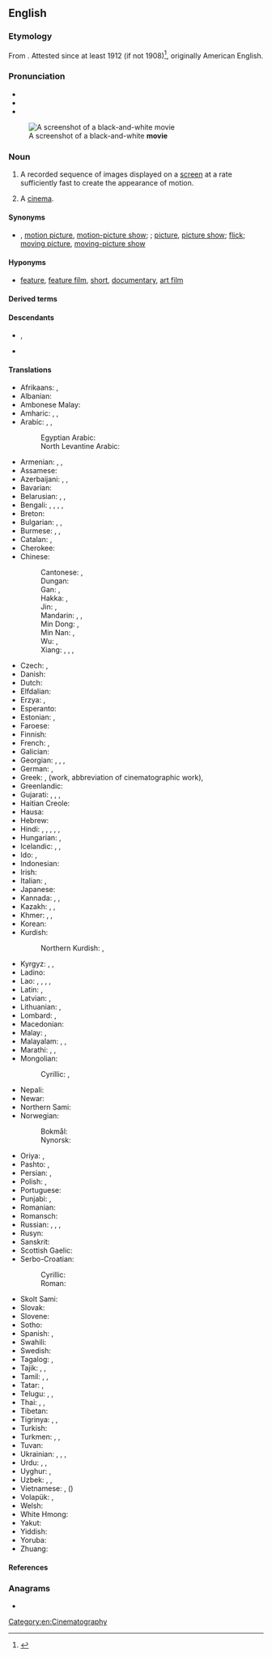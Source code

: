 ==English==

===Etymology===
{{root|en|ine-pro|*mew-}}
From {{m|en|moving picture|moving (picture)}} {{suffix|en||ie}}. Attested since at least 1912 (if not 1908)<ref>{{EtymOnLine}}</ref>, originally American English.

===Pronunciation===
* {{IPA|en|/ˈmuːvi/}}
* {{audio|en|en-us-movie.ogg|Audio (US)}}
* {{rhymes|en|uːvi|s=2}}
[[File:Stannie Dum and Ollie Dee.jpg|thumb|A screenshot of a black-and-white '''movie''']]

===Noun===
{{en-noun}}

# {{lb|en|chiefly|North American}} A recorded sequence of images displayed on a [[screen]] at a rate sufficiently fast to create the appearance of motion.
# {{lb|en|usually|[[plural]]|chiefly|North American}} A [[cinema]].
#: {{ux|en|Let's go to the '''movies'''.}}

====Synonyms====
* {{sense|film}} {{l|en|film}}, [[motion picture]], [[motion-picture show]]; {{l|en|photoplay}}; [[picture]], [[picture show]]; [[flick]]; [[moving picture]], [[moving-picture show]]

====Hyponyms====
* {{sense|film}} [[feature]], [[feature film]], [[short]], [[documentary]], [[art film]]

====Derived terms====
{{der4|en|action movie|adult movie|B-movie|have seen this movie|home movie|horror movie|movie camera|movieholic|moviehouse|movieland|movie star|movie theater|movieverse|popcorn movie|slasher movie|tentpole movie|war movie}}

====Descendants====
* {{desc|bn|মুভী|bor=1}}, {{l|bn|মুভি}}
* {{desc|ja|ムービー|tr=mūbī|bor=1}}

====Translations====
{{trans-top|motion picture}}
* Afrikaans: {{t+|af|fliek}}, {{t+|af|rolprent}}
* Albanian: {{t+|sq|film|m}}
* Ambonese Malay: {{t|abs|film}}
* Amharic: {{t|am|ፊልም}}, {{t|am|ተላዋሽ}}, {{t|am|ሲኒማ}}
* Arabic: {{t|ar|فِلْم|m}}, {{t|ar|شَرِيط|m}}, {{t|ar|[[فِيلْم]] [[سِيْنَمَائِيّ]]|m}}
*: Egyptian Arabic: {{t|arz|فيلم|m|tr=felm}}
*: North Levantine Arabic: {{t|apc|فيلم|tr=fīlm}}
* Armenian: {{t+|hy|ֆիլմ}}, {{t+|hy|կինոնկար}}, {{t+|hy|կինո}}
* Assamese: {{t|as|চলচ্চিত্ৰ}}
* Azerbaijani: {{t+|az|film}}, {{t+|az|kino}}, {{t|az|kinofilm}}
* Bavarian: {{t|bar|Fülm}}
* Belarusian: {{t|be|фільм|m}}, {{t+|be|кіно́|n}}, {{t|be|кінафі́льм|m}}
* Bengali: {{t|bn|মুভি}}, {{t|bn|মুভী}}, {{t|bn|ফিল্ম}}, {{t|bn|সিনেমা}}, {{t+|bn|চলচ্চিত্র}}
* Breton: {{t+|br|film|m}}
* Bulgarian: {{t+|bg|филм|m}}, {{t+|bg|ки́но|n}}, {{t|bg|ки́нофи́лм|m}}
* Burmese: {{t+|my|ဇာတ်ကား}}, {{t+|my|ဘိုင်စကုတ်}}, {{t+|my|ရုပ်ရှင်}}
* Catalan: {{t+|ca|pel·lícula|f}}, {{t+|ca|film|m}}
* Cherokee: {{t|chr|ᎤᎾᏛᏁᎶᏗ}}
* Chinese:
*: Cantonese: {{t|yue|電影}}, {{t|yue|电影|tr=din6 jing2}}
*: Dungan: {{t|dng|дянйин}}
*: Gan: {{t|gan|電影}}, {{t|gan|电影|tr=dien5 'in3}}
*: Hakka: {{t|hak|電影}}, {{t|hak|电影|tr=thien-yáng}}
*: Jin: {{t|cjy|電影}}, {{t|cjy|电影|tr=die3 ing2}}
*: Mandarin: {{t+|cmn|電影}}, {{t+|cmn|电影|tr=diànyǐng}}, {{t+|cmn|影片|tr=yǐngpiàn}}
*: Min Dong: {{t|cdo|電影}}, {{t|cdo|电影|tr=diêng-īng}}
*: Min Nan: {{t+|nan|電影}}, {{t|nan|电影|tr=tiān-iáⁿ}}
*: Wu: {{t|wuu|電影}}, {{t|wuu|电影|tr=di in}}
*: Xiang: {{t|hsn|電影戲}}, {{t|hsn|电影戏|tr=dienn4 in3 xi4}}, {{t|hsn|電影}}, {{t|hsn|电影|tr=dienn4 in3}}
* Czech: {{t+|cs|film|m}}, {{t+|cs|kino|n}}
* Danish: {{t+|da|film|c}}
* Dutch: {{t+|nl|film|m}}
* Elfdalian: {{t|ovd|film|m}}
* Erzya: {{t|myv|эрянеявкс}}, {{t|myv|эрямарт}}
* Esperanto: {{t|eo|filmo}}
* Estonian: {{t+|et|film}}, {{t|et|kinofilm}}
* Faroese: {{t|fo|filmur|m}}
* Finnish: {{t+|fi|elokuva}}
* French: {{t+|fr|film|m}}, {{t+|fr|œuvre cinématographique|f}}
* Galician: {{t+|gl|filme|m}}
* Georgian: {{t|ka|ფილმი}}, {{t|ka|კინოფილმი}}, {{t|ka|კინოსურათი}}, {{t|ka|კინო}}
* German: {{t+|de|Film|m}}, {{t+|de|Spielfilm|m}}
* Greek: {{t+|el|ταινία|f}} {{qualifier|film, abbreviation of cinematographic film}}, {{t+|el|έργο|n}} (work, abbreviation of cinematographic work), {{t+|el|φιλμ|n}}
* Greenlandic: {{t|kl|filmi}}
* Gujarati: {{t|gu|ચિત્રપટ}}, {{t|gu|ચલચિત્ર}}, {{t|gu|ફિલ્મ}}, {{t|gu|સિનેમા}}
* Haitian Creole: {{t|ht|fim}}
* Hausa: {{t|ha|sinima}}
* Hebrew: {{t+|he|סֶרֶט|m|tr=séret}}
* Hindi: {{t+|hi|पिक्चर|f}}, {{t+|hi|फ़िल्म|f}}, {{t|hi|मूवी|f}}, {{t+|hi|सिनेमा|m}}, {{t+|hi|चलचित्र|m}}, {{t+|hi|चित्रपट|m}}
* Hungarian: {{t+|hu|film}}, {{q|dated}} {{t|hu|mozgókép}}
* Icelandic: {{t+|is|bíómynd|f}}, {{t+|is|mynd|f}}, {{t+|is|kvikmynd|f}}
* Ido: {{t+|io|filmo}}, {{t+|io|cinematografuro}}
* Indonesian: {{t+|id|film}}
* Irish: {{t|ga|scannán|m}}
* Italian: {{t+|it|film|m}}, {{t+|it|pellicola|f}}
* Japanese: {{t+|ja|映画|tr=えいが, eiga}}
* Kannada: {{t|kn|ಸಿನಮಾ}}, {{t+|kn|ಓಡುತಿಟ್ಟ}}, {{t|kn|ಚಲಚಿತ್ರ}}
* Kazakh: {{t+|kk|фильм}}, {{t+|kk|кино}}, {{t|kk|кинокартина}}
* Khmer: {{t+|km|កុន}}, {{t+|km|ភាពយន្ត}}, {{t|km|ហ្វីល}}
* Korean: {{t+|ko|영화(映畫)}}
* Kurdish:
*: Northern Kurdish: {{t+|kmr|fîlm}}, {{t+|kmr|sînema}}
{{trans-mid}}
* Kyrgyz: {{t+|ky|фильм}}, {{t+|ky|кино}}, {{t+|ky|тасма}}
* Ladino: {{t|lad|filmo}}
* Lao: {{t|lo|ຟີມ}}, {{t|lo|ຫນັງ}}, {{t|lo|ຊິເນມາ}}, {{t|lo|ຮູບເງົາ}}, {{t|lo|ພາບພະຍົນ}}
* Latin: {{t|la|pictura cinematographica|f}}, {{t+|la|pellicula|f}}
* Latvian: {{t|lv|filma|f}}, {{t|lv|kinofilma|f}}
* Lithuanian: {{t|lt|filmas|m}}, {{t+|lt|kinas|m}}
* Lombard: {{t+|lmo|film|m}}, {{t|lmo|pellícola|f}} {{qualifier|obsolete}}
* Macedonian: {{t|mk|филм|m}}
* Malay: {{t|ms|wayang}}, {{t+|ms|filem}}
* Malayalam: {{t+|ml|ചലച്ചിത്രം}}, {{t+|ml|സിനിമ}}, {{t|ml|ഫിലിം}}
* Marathi: {{t|mr|चलचित्र}}, {{t+|mr|चित्रपट|m}}, {{t|mr|सिनेमा}}
* Mongolian:
*: Cyrillic: {{t+|mn|кино}}, {{t|mn|фильм}}
* Nepali: {{t+|ne|चलचित्र}}
* Newar: {{t|new|संकिपा}}
* Northern Sami: {{t|se|filbma}}
* Norwegian:
*: Bokmål: {{t+|nb|film|m}}
*: Nynorsk: {{t|nn|film|m}}
* Oriya: {{t|or|ଚଳଚ୍ଚିତ୍ର}}, {{t|or|ସିନେମା}}
* Pashto: {{t|ps|پلم|m|tr=pilm, pilëm}}, {{t|ps|خوځنده انځور|m|tr=xwëźënda anźor}}
* Persian: {{t+|fa|فیلم|tr=film}}, {{t+|fa|سینما|tr=sinemâ}}
* Polish: {{t+|pl|film|m}}, {{t+|pl|kino|n}}
* Portuguese: {{t+|pt|filme|m}}
* Punjabi: {{t|pa|ਫਿਲਮ}}, {{t+|pa|ਸਿਨੇਮਾ}}
* Romanian: {{t+|ro|film|n}}
* Romansch: {{t|rm|film|m}}
* Russian: {{t+|ru|фильм|m}}, {{t+|ru|кинофи́льм|m}}, {{t+|ru|кинокарти́на|f}}, {{t+|ru|карти́на|f}}
* Rusyn: {{t|rue|фільм|m}}
* Sanskrit: {{t|sa|चलच्चित्रम्|n}}
* Scottish Gaelic: {{t|gd|film|m}}
* Serbo-Croatian:
*: Cyrillic: {{t|sh|фи̏лм|m}}
*: Roman: {{t+|sh|fȉlm|m}}
* Skolt Sami: {{t|sms|fiˊlmm}}
* Slovak: {{t+|sk|film|m}}
* Slovene: {{t+|sl|film|m}}
* Sotho: {{t|st|fileme}}
* Spanish: {{t+|es|película|f}}, {{t+|es|filme|m}}
* Swahili: {{t+|sw|filamu}}
* Swedish: {{t+|sv|film|c}}
* Tagalog: {{t|tl|sine}}, {{t|tl|pelikula}}
* Tajik: {{t+|tg|кино}}, {{t+|tg|филм}}, {{t|tg|синамо}}
* Tamil: {{t+|ta|திரைப்படம்}}, {{t+|ta|படம் }}, {{t+|ta|சினிமா}}
* Tatar: {{t|tt|фильм}}, {{t|tt|кино}}
* Telugu: {{t+|te|సినిమా}}, {{t+|te|చిత్రము}} {{qualifier|formal|literary}}, {{t+|te|చలనచిత్రము}} {{qualifier|extremely formal|rare}}
* Thai: {{t+|th|ฟิล์ม}}, {{t+|th|ภาพยนตร์}}, {{t+|th|หนัง}}
* Tibetan: {{t|bo|གློག་བརྙན}}
* Tigrinya: {{t|ti|ፊልም}}, {{t|ti|ሲነማ}}, {{t|ti|ቺነማ}}
* Turkish: {{t+|tr|film}}
* Turkmen: {{t|tk|kinofilm}}, {{t|tk|film}}, {{t|tk|kino}}
* Tuvan: {{t|tyv|кино}}
* Ukrainian: {{t|uk|фільм|m}}, {{t+|uk|кіно́|n}}, {{t|uk|кінофі́льм|m}}, {{t|uk|стрі́чка|f}}
* Urdu: {{t|ur|فلم|f|tr=film}}, {{t|ur|سنیما|m|tr=sinemā}}, {{t|ur|چلچتر|m|tr=calcitra}}
* Uyghur: {{t|ug|فىلىم}}, {{t|ug|كىنو}}
* Uzbek: {{t+|uz|kino}}, {{t+|uz|film}}, {{t+|uz|kinofilm}}
* Vietnamese: {{t+|vi|phim}}, {{t+|vi|điện ảnh}} ({{t|vi|電影}})
* Volapük: {{t|vo|biomagodem}} {{qualifier|collective}}, {{t|vo|däsinotabioskop}} {{qualifier|cartoon}}
* Welsh: {{t+|cy|ffilm|f}}
* White Hmong: {{t-needed|mww}}
* Yakut: {{t|sah|киинэ}}
* Yiddish: {{t|yi|פֿילם|m}}
* Yoruba: {{t|yo|fiimu}}
* Zhuang: {{t|za|denyingj}}
{{trans-bottom}}

{{trans-see|cinema}}

====References====
<references />

===Anagrams===
* {{anagrams|en|a=eimov|Vimeo}}

[[Category:en:Cinematography]]